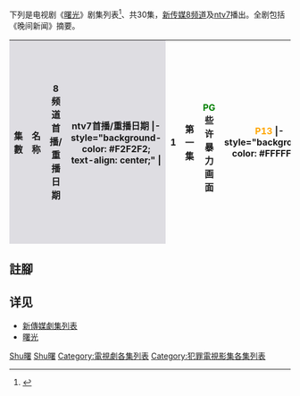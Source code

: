{{inappropriate tone|time=2013-04-14T06:35:03+00:00}}
{{newsrelease|time=2013-04-14T06:35:03+00:00}}
下列是电视剧《[[曙光_(连续剧)|曙光]]》剧集列表<ref name="xinmsnmain">{{cite web |url=http://entertainment.xin.msn.com/zh/tv/channel-8/programmes/%e3%80%8a%e6%9b%99%e5%85%89%e3%80%8bbreak-free-3?page=0 |title=曙光 |date= |accessdate=2013年4月14日 |work=Xinmsn |language=zh, en }}{{Dead link|date=2019年12月 |bot=InternetArchiveBot |fix-attempted=yes }}</ref>、共30集，[[新传媒8频道|新传媒8频道]]及[[ntv7|ntv7]]播出。全剧包括《晚间新闻》摘要。

{| class="wikitable" width="90%"
|-
!style="background-color: #DEDDE2"|集數
!style="background-color: #DEDDE2"|名称
!style="background-color: #DEDDE2"|8频道首播/重播日期
!style="background-color: #DEDDE2"|ntv7首播/重播日期
|- style="background-color: #F2F2F2; text-align: center;" |
| 1 || 第一集 || {{Start date|2013|3|18}} <br /> <span style="color:green;">PG</span> 些许暴力画面 || {{Start date|2013|3|27}} <span style="color:orange;">P13</span>
|- style="background-color: #FFFFFF" |
| colspan="4" valign="top" |
黎天明、金勇诚、叶志斌、徐浩龙是同一个牢房的囚犯。4人入狱的原因各不同，但却建立起兄弟般的感情，誓愿出狱后，仍然保持联系。可是他们出狱后，他们赫然发现其实人生本来就是一座监狱，他们能否走出一条舒畅的路？
|- style="background-color: #F2F2F2; text-align: center;" |
| 2 || 第二集 || {{Start date|2013|3|19}} <span style="color:green;">PG</span> || {{Start date|2013|3|28}} <span style="color:orange;">P13</span>
|- style="background-color: #FFFFFF" |
| colspan="4" valign="top" |
勇诚回到家，看见女儿金慧辰的颓废和沮丧，心里很难受；为妻子而亏空公款坐牢的志斌发现妻子王紫瑜依然霸气与自私；天明想要跟外遇妻子黄海棠谈判，却一言不合大打出手，妹妹黎春丽夫妇从中挑拨……
|- style="background-color: #F2F2F2; text-align: center;" |
| 3 || 第三集 || {{Start date|2013|3|20}} <span style="color:green;">PG</span> || {{Start date|2013|4|1}} <span style="color:orange;">P13</span>
|- style="background-color: #FFFFFF" |
| colspan="4" valign="top" |
海棠要带着两个孩子回去砂劳越，生气的天明拿着武器，想要回去对付海棠和她的拼夫王孝添，双方大吵起来。社工田诗诗劝阻，双方才决定坐下来谈判，但因为天明的冲动导致谈判破裂。
|- style="background-color: #F2F2F2; text-align: center;" |
| 4 || 第四集 || {{Start date|2013|3|21}} <span style="color:green;">PG</span> || {{Start date|2013|4|2}} <span style="color:orange;">P13</span>
|- style="background-color: #FFFFFF" |
| colspan="4" valign="top" |
勇诚对于女儿的怨恨感到非常难过，在咖啡馆买醉时，听说自己当年撞死的少年倪伟星的母亲，常常在案发地点嚎哭，精神似乎失常。勇诚找到倪妈妈，坦承自己就是撞死倪伟星的凶手，倪妈妈情绪激动，倪青青愤而将勇诚赶走。
|- style="background-color: #F2F2F2; text-align: center;" |
| 5 || 第五集 || {{Start date|2013|3|22}} <span style="color:green;">PG</span> || {{Start date|2013|4|3}} <span style="color:orange;">P13</span>
|- style="background-color: #FFFFFF" |
| colspan="4" valign="top" |
诗诗到勇诚家做家访，慧辰对两人冷嘲热讽。勇诚、诗诗随慧辰出门，却被慧辰故意愚弄。慧辰假装要跳楼，吓坏两人。期间诗诗不小心扭伤脚，勇诚愧疚不已，感谢诗诗一直以来的不嫌弃。
|- style="background-color: #F2F2F2; text-align: center;" |
| 6 || 第六集 || {{Start date|2013|3|25}} <span style="color:green;">PG</span> || {{Start date|2013|4|4}} <span style="color:orange;">P13</span>
|- style="background-color: #FFFFFF" |
| colspan="4" valign="top" |
因为屋子烧了，浩龙提议帮青青申请租赁组屋，但屋子一时不能拿到，因此建议志斌暂时收留青青。志斌义不容辞带青青回家，紫瑜表面客客气气，却对志斌收留青青的事感到不满。
|- style="background-color: #F2F2F2; text-align: center;" |
| 7 || 第七集 || {{Start date|2013|3|26}} <span style="color:green;">PG</span> || {{Start date|2013|4|8}} <span style="color:orange;">P13</span>
|- style="background-color: #FFFFFF" |
| colspan="4" valign="top" |
青青因为不肯帮男人洗头，而被刘淑媛责怪，有心裁退她。而倪妈妈的精神病有恶化的趋势，使得青青的经济陷入窘境。青青向志斌求助，志斌给了她一些钱解燃眉之急。紫瑜见志斌对青青处处照顾而不悦。
|- style="background-color: #F2F2F2; text-align: center;" |
| 8 || 第八集 || {{Start date|2013|3|27}} <span style="color:green;">PG</span> || {{Start date|2013|4|9}} <span style="color:orange;">P13</span>
|- style="background-color: #FFFFFF" |
| colspan="4" valign="top" |
浩龙向诗诗坦诚自己的隐忧，担心自己真的有爱之病。在诗诗的开导下，浩龙决定到医院检测。报告指出浩龙进入爱之病潜伏期，是一名HIV的带菌者。浩龙忧心忡忡，诗诗鼓励他。
|- style="background-color: #F2F2F2; text-align: center;" |
| 9 || 第九集 || {{Start date|2013|3|28}} <span style="color:green;">PG</span> || {{Start date|2013|4|10}} <span style="color:orange;">P13</span>
|- style="background-color: #FFFFFF" |
| colspan="4" valign="top" |
诗诗和慧辰吃饭，看见慧辰的举动，怀疑她可能假怀孕，于是向勇诚说出慧辰假怀孕的事。勇诚回家探究，果然证实慧辰没有怀孕，当场拆穿她。慧辰知道是诗诗告密，迁怒于她，跑到飞翔之家大闹一场。
|- style="background-color: #F2F2F2; text-align: center;" |
| 10 || 第十集 || {{Start date|2013|3|29}} <span style="color:green;">PG</span> || {{Start date|2013|4|11}} <span style="color:orange;">P13</span>
|- style="background-color: #FFFFFF" |
| colspan="4" valign="top" |
倪母突然猝死，浩龙陪伴在青青身边，帮她度过悲伤。勇诚出现拜祭，让青青更加无法释怀，怪罪勇诚害死自己的母亲。浩龙才知道勇诚就是撞死倪青青弟弟的肇祸者！
|- style="background-color: #F2F2F2; text-align: center;" |
| 11 || 第十一集 || {{Start date|2013|4|1}} <span style="color:green;">PG</span> || {{Start date|2013|4|15}} <span style="color:orange;">P13</span>
|- style="background-color: #FFFFFF" |
| colspan="4" valign="top" |
勇诚为青青的弟弟办一场功德法事，却得不到青青的谅解。天明和浩龙苦心相劝，请求青青尝试放下怨恨。浩龙和青青感情日渐加温，紫瑜却要青青远离那些坐过牢的人。志斌不满紫瑜不尊重他的朋友，夫妻矛盾终于爆发。
|- style="background-color: #F2F2F2; text-align: center;" |
| 12 || 第十二集 || {{Start date|2013|4|2}} <span style="color:green;">PG</span> || {{Start date|2013|4|16}} <span style="color:orange;">P13</span>
|- style="background-color: #FFFFFF" |
| colspan="4" valign="top" |
慧辰怀恨在心，威胁紫瑜要把她怀孕而欲偷偷堕胎的事情告诉志斌，以此勒索紫瑜。紫瑜以为是诗诗把事情透露给慧辰的，愤而对诗诗破口大骂。天明替诗诗出头辩解，却越帮越忙。
|- style="background-color: #F2F2F2; text-align: center;" |
| 13 || 第十三集 || {{Start date|2013|4|3}} <br /> <span style="color:green;">PG</span> 些许暴力画面 || {{Start date|2013|4|17}} <span style="color:orange;">P13</span>
|- style="background-color: #FFFFFF" |
| colspan="4" valign="top" |
慧辰不知悔改，还要勾引男人骗钱，突然Thomas派手下把她绑走，几个流氓还对她施暴。青青无意中发现这起绑架案，通知浩龙。浩龙与勇诚、天明等抓住Thomas，救出伤痕累累的慧辰。
|- style="background-color: #F2F2F2; text-align: center;" |
| 14 || 第十四集 || {{Start date|2013|4|4}} <span style="color:green;">PG</span> || {{Start date|2013|4|18}} <span style="color:orange;">P13</span>
|- style="background-color: #FFFFFF" |
| colspan="4" valign="top" |
浩龙发现皮肤的红疹越来越严重，上网查询，赫然发现这是爱之病的先兆！他到医院检查，医生说要进一步检验才能确定。浩龙深感无助。青青发现浩龙手上的红疹，想帮他擦药，浩龙拒绝，青青觉得浩龙的行为有点古怪。
|- style="background-color: #F2F2F2; text-align: center;" |
| 15 || 第十五集 || {{Start date|2013|4|5}} <span style="color:green;">PG</span> || {{Start date|2013|4|22}} <span style="color:orange;">P13</span>
|- style="background-color: #FFFFFF" |
| colspan="4" valign="top" |
慧辰变得举止怪异、沉默寡言，勇诚求助于诗诗，诗诗看出慧辰是因为劫后忧郁才会这样。她和勇诚讨论后，决定安排慧辰进入天明的搬运公司工作。春丽和正辉暗自担心慧辰会破坏他们走私的好事。
|- style="background-color: #F2F2F2; text-align: center;" |
| 16 || 第十六集 || {{Start date|2013|4|8}} <span style="color:green;">PG</span> || {{Start date|2013|4|23}} <span style="color:orange;">P13</span>
|- style="background-color: #FFFFFF" |
| colspan="4" valign="top" |
慧辰在天明的搬运公司工作，春丽处处针对她，恨不得把她赶走。但天明却经常维护慧辰，还拉慧辰一起去跟仲维打篮球。慧辰在截球时撞到天明身上，心里起了涟漪，渐渐对天明产生爱慕之情。
|- style="background-color: #F2F2F2; text-align: center;" |
| 17 || 第十七集 || {{Start date|2013|4|9}} <span style="color:green;">PG</span> || {{Start date|2013|4|24}} <span style="color:orange;">P13</span>
|- style="background-color: #FFFFFF" |
| colspan="4" valign="top" |
慧辰和天明一起去送货，遇到Thomas的手下来寻仇。天明为救慧辰而受伤，使得慧辰越来越仰慕天明。诗诗分析慧辰因为劫后创伤，需要一个可以保护她的男人，而天明刚好填补了这个角色。诗诗劝天明要和慧辰保持距离。
|- style="background-color: #F2F2F2; text-align: center;" |
| 18 || 第十八集 || {{Start date|2013|4|10}} <span style="color:green;">PG</span> || {{Start date|2013|4|25}} <span style="color:orange;">P13</span>
|- style="background-color: #FFFFFF" |
| colspan="4" valign="top" |
浩龙证实患上爱之病，一时无法接受事实，众人得知后也感到震惊。浩龙担心无法保障青青的未来，想找淑媛尽快处理发廊的转让事宜。青青知道浩龙的徬徨，更想向浩龙证明自己一辈子只想跟他在一起。
|- style="background-color: #F2F2F2; text-align: center;" |
| 19 || 第十九集 || {{Start date|2013|4|11}} <span style="color:green;">PG</span> || {{Start date|2013|4|29}} <span style="color:orange;">P13</span>
|- style="background-color: #FFFFFF" |
| colspan="4" valign="top" |
慧辰爱上天明，求父亲成全。勇诚生气地打了女儿，并误解天明。天明向勇诚请罪，慧辰坚决说要跟天明在一起，勇诚愤怒地要和她断绝父女关系，慧辰气愤离家。天明追出安抚慧辰，允许她回到货仓工作，但重申两人只是上司和下属的关系。
|- style="background-color: #F2F2F2; text-align: center;" |
| 20 || 第二十集 || {{Start date|2013|4|12}} <span style="color:green;">PG</span> || {{Start date|2013|4|30}} <span style="color:orange;">P13</span>
|- style="background-color: #FFFFFF" |
| colspan="4" valign="top" |
浩松突然回来，并想追回诗诗，诗诗感犹豫，希望浩松给她时间考虑。诗诗来找天明，慧辰给她脸色看。后来慧辰无意发现春丽的手提袋里有很多钱，怀疑那些钱是走私得来的。诗诗得知，嘱咐天明要留意。
|- style="background-color: #F2F2F2; text-align: center;" |
| 21 || 第二十一集 || {{Start date|2013|4|15}} <br /> <span style="color:green;">PG</span> 些许性相关语 || {{Start date|2013|5|1}} <span style="color:orange;">P13</span>
|- style="background-color: #FFFFFF" |
| colspan="4" valign="top" |
勇诚对自己的病万念俱灰，交托女儿给天明，希望万一自己有什么不测，天明能照顾慧辰。可是天明害怕慧辰仍然恋慕他，对他纠缠不清。他灵机一动，想到一个办法，就是跟诗诗结婚，让慧辰死心。天明向诗诗求婚，诗诗没有马上答应。
|- style="background-color: #F2F2F2; text-align: center;" |
| 22 || 第二十二集 || {{Start date|2013|4|16}} <br /> <span style="color:green;">PG</span> 些许暴力画面 || {{Start date|2013|5|2}} <span style="color:orange;">P13</span>
|- style="background-color: #FFFFFF" |
| colspan="4" valign="top" |
正辉和春丽走私的勾当被仲维发现，两人要杀仲维灭口，还放火烧仓库，企图毁灭证据。诗诗和浩松及时赶到，两人奋不顾身冲进火场，救走仲维。天明愤怒地跑去拦截要潜逃的正辉和春丽，双方展开一场新仇旧恨的搏斗。
|- style="background-color: #F2F2F2; text-align: center;" |
| 23 || 第二十三集 || {{Start date|2013|4|17}} <span style="color:green;">PG</span> || {{Start date|2013|5|6}} <span style="color:orange;">P13</span>
|- style="background-color: #FFFFFF" |
| colspan="4" valign="top" |
紫瑜改变生活习惯，舍弃了奢侈，过简朴生活，想以此打动志斌的心而求复合，但志斌始终对她保持距离。志斌决定顶下花圃生意，但资金匮缺，只好向浩龙、青青求助。浩龙慷慨答应入股，打算把股份送给青青。
|- style="background-color: #F2F2F2; text-align: center;" |
| 24 || 第二十四集 || {{Start date|2013|4|18}} <br /> <span style="color:green;">PG</span> 些许暴力画面 || {{Start date|2013|5|7}} <span style="color:orange;">P13</span>
|- style="background-color: #FFFFFF" |
| colspan="4" valign="top" |
慧辰带着刀去找Thomas谈判，杀死了Thomas后仓皇逃走。她知道自己被警方通缉，挣扎了许久终于找浩龙帮忙，要他帮自己逃亡。浩龙劝她去自首，并说会帮她打赢官司。但慧辰却抢走浩龙的钱，逃去无踪。
|- style="background-color: #F2F2F2; text-align: center;" |
| 25 || 第二十五集 || {{Start date|2013|4|19}} <span style="color:green;">PG</span> || {{Start date|2013|5|8}} <span style="color:orange;">P13</span>
|- style="background-color: #FFFFFF" |
| colspan="4" valign="top" |
慧辰走投无路，决定自首，但她提出“交换条件”，就是要勇诚去动手术，她才会安心去自首。诗诗安排两父女见面，两人感性地承诺之后一定会好好做人。之后父女俩一个走进牢房，一个躺进手术室。
|- style="background-color: #F2F2F2; text-align: center;" |
| 26 || 第二十六集 || {{Start date|2013|4|22}} <br /> <span style="color:green;">PG</span> 些许暴力画面 || {{Start date|2013|5|9}} <span style="color:orange;">P13</span>
|- style="background-color: #FFFFFF" |
| colspan="4" valign="top" |
慧辰的案子终于上庭，浩龙滔滔不绝的辩词以及勇诚的真情告白，都让大家十分感动。法官最后宣判慧辰蓄意杀人罪名不成立，但自卫杀人罪名成立，逃过了死刑。但此时浩龙却病发，在法庭上晕倒在地。
|- style="background-color: #F2F2F2; text-align: center;" |
| 27 || 第二十七集 || {{Start date|2013|4|23}} <span style="color:green;">PG</span> || {{Start date|2013|5|13}} <span style="color:orange;">P13</span>
|- style="background-color: #FFFFFF" |
| colspan="4" valign="top" |
天明发现诗诗竟然跑去学气功，质疑诗诗学气功的目的。浩龙请诗诗帮忙找一些资料，诗诗便把自己接近孝添的目的告诉他，说她其实是想调查有关美眉去世的真正原因。而天明也对美眉的死起了怀疑，决定到香港调查。
|- style="background-color: #F2F2F2; text-align: center;" |
| 28 || 第二十八集 || {{Start date|2013|4|24}} <br /> <span style="color:green;">PG</span> 些许暴力画面 || {{Start date|2013|5|14}} <span style="color:orange;">P13</span>
|- style="background-color: #FFFFFF" |
| colspan="4" valign="top" |
商业调查局查出紫瑜涉嫌参与洗黑钱的罪行，志斌因此受牵连，几乎崩溃。他质问紫瑜，紫瑜借着自己怀孕扮成软弱的样子，其实却在暗中部署，准备卷款而逃。紫瑜要把花圃卖掉，志斌和她起激烈冲突。
|- style="background-color: #F2F2F2; text-align: center;" |
| 29 || 第二十九集 || {{Start date|2013|4|25}} <br /> <span style="color:green;">PG</span> 些许暴力画面 || {{Start date|2013|5|15}} <span style="color:orange;">P13</span>
|- style="background-color: #FFFFFF" |
| colspan="4" valign="top" |
诗诗觉得孝添、海玲与美眉的死一定有关联。海玲来飞翔之家找诗诗，两人聊起美眉出事当晚，海玲和孝添都在现场。诗诗还得知当时孝添是和海玲在幽会，因为闭路电视有盲点所以没拍到。当他们发现美眉溺死时，已经太迟了。
|- style="background-color: #F2F2F2; text-align: center;" |
| 30 || 第三十集（大结局） || {{Start date|2013|4|26}} <br /> <span style="color:green;">PG</span> 些许暴力画面 || {{Start date|2013|5|16}} <span style="color:orange;">P13</span>
|- style="background-color: #FFFFFF" |
| colspan="4" valign="top" |
勇诚去找孝添，将他打伤后离开。诗诗到孝添的住处，却发现孝添死在泳池内。验尸报告证实孝添的死因是溺毙，浩龙怀疑有神秘人把孝添推入泳池。诗诗因为踏到血迹而被警方怀疑……
|}

==註腳==
{{註腳}}

==详见==
*[[新傳媒劇集列表|新傳媒劇集列表]]
*[[曙光_(连续剧)|曙光]]

[[Category:新加坡電視劇|Shu曙]]
[[Category:马来西亚电视剧|Shu曙]]
[[Category:電視劇各集列表|Category:電視劇各集列表]]
[[Category:犯罪電視影集各集列表|Category:犯罪電視影集各集列表]]